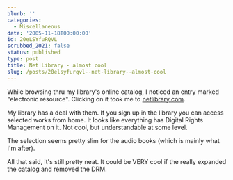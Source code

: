 ```yaml
---
blurb: ''
categories:
  - Miscellaneous
date: '2005-11-18T00:00:00'
id: 20eLSYfuRQVL
scrubbed_2021: false
status: published
type: post
title: Net Library - almost cool
slug: /posts/20elsyfurqvl--net-library--almost-cool
---
```


While browsing thru my library's online catalog, I noticed an entry marked "electronic resource". Clicking on it took me to [netlibrary.com](http://www.netlibrary.com). 

My library has a deal with them. If you sign up in the library you can access selected works from home. It looks like everything has Digital Rights Management on it.  Not cool, but understandable at some level. 

The selection seems pretty slim for the audio books (which is mainly what I'm after). 

All that said, it's still pretty neat. It could be VERY cool if the really expanded the catalog and removed the DRM.
